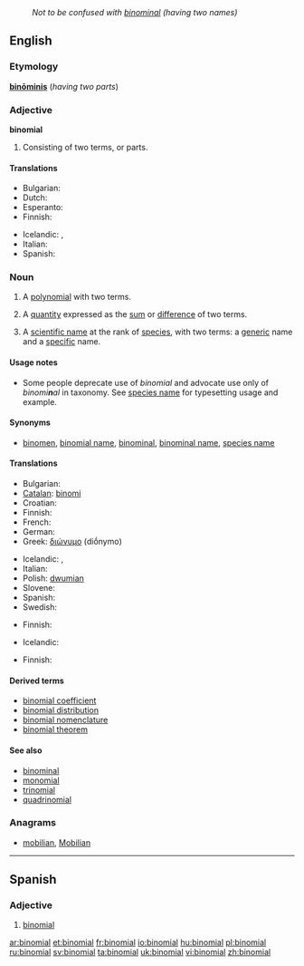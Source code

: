 {{wikipedia|Binominal nomenclature}}
: ''Not to be confused with [[binominal]] (having two names)''
==English==

===Etymology===
{{etyl|la}} '''[[binominis|binōminis]]''' (''having two parts'')

===Adjective===
'''binomial'''

# Consisting of two terms, or parts.

====Translations====
{{trans-top|consisting of two parts}}
* Bulgarian: {{t|bg|двучленен}}
* Dutch: {{t|nl|tweeterm}}
* Esperanto: {{t|eo|binoma}}
* Finnish: {{t|fi|kaksiosainen}}
{{trans-mid}}
* Icelandic: {{t|is|tvíliðu-}},  {{t|is|tvíliða}}
* Italian: {{t-|it|binomiale}}
* Spanish: {{t|es|binomial}}
{{trans-bottom}}

===Noun===
{{en-noun}}

# {{algebra}} A [[polynomial]] with two terms.
# {{algebra}} A [[quantity]] expressed as the [[sum]] or [[difference]] of two terms.
# {{biology|taxonomy}} A [[scientific name]] at the rank of [[species]], with two terms: a [[generic]] name and a [[specific]] name.

====Usage notes====
* Some people deprecate use of ''binomial'' and advocate use only of ''binomi'''n'''al'' in taxonomy. See [[species name]] for typesetting usage and example.

====Synonyms====
* {{sense|biology|taxonomy}} [[binomen]], [[binomial name]], [[binominal]], [[binominal name]], [[species name]]

====Translations====
{{trans-top|algebra: polynomial with two terms}}
* Bulgarian: {{t|bg|двучлен|m}}
* [[Catalan]]: [[binomi]] {{m}}
* Croatian: {{t-|hr|binom|m}}
* Finnish: {{t-|fi|binomi}}
* French: {{t+|fr|binôme|m}}
* German: {{t|de|Binom|n}}
* Greek: [[διώνυμο]] (diṓnymo) {{m}}
{{trans-mid}}
* Icelandic: {{t|is|tvíliða|f}},  {{t|is|tvíliða stærð|f}}
* Italian: {{t+|it|binomio|m}}
* Polish: [[dwumian]] {{m}}
* Slovene: {{t-|sl|binom|m}}
* Spanish: {{t+|es|binomio|m}}
* Swedish: {{t|sv|binom}}
{{trans-bottom}}

{{trans-top|algebra: quantity expressed as sum of two terms}}
* Finnish: {{t-|fi|binomi}}
{{trans-mid}}
* Icelandic: {{t|is|tvíliða|f}}
{{trans-bottom}}

{{trans-top|scientific name}}
* Finnish: {{t-|fi|tieteellinen nimi}}
{{trans-mid}}
{{trans-bottom}}

====Derived terms====
* [[binomial coefficient]]
* [[binomial distribution]]
* [[binomial nomenclature]]
* [[binomial theorem]]

====See also====
* [[binominal]]
* [[monomial]]
* [[trinomial]]
* [[quadrinomial]]

===Anagrams===
* [[mobilian#English|mobilian]], [[Mobilian#English|Mobilian]]

----

==Spanish==

===Adjective===
{{es-adj|pl=binomiales}}

# [[#English|binomial]]

[[ar:binomial]]
[[et:binomial]]
[[fr:binomial]]
[[io:binomial]]
[[hu:binomial]]
[[pl:binomial]]
[[ru:binomial]]
[[sv:binomial]]
[[ta:binomial]]
[[uk:binomial]]
[[vi:binomial]]
[[zh:binomial]]